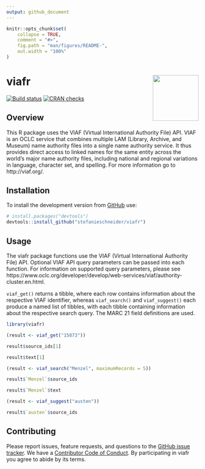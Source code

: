 ```yaml
---
output: github_document
---
```


<!-- README.md is generated from README.Rmd. Please edit that file -->

```r
knitr::opts_chunk$set(
	collapse = TRUE,
	comment = "#>",
	fig.path = "man/figures/README-",
	out.width = "100%"
)
```

# viafr <img src="man/figures/logo.png" align="right" width="120" />

[![Build status](https://travis-ci.org/stefanieschneider/viafr.svg?branch=master)](https://travis-ci.org/stefanieschneider/viafr)
<!-- [![Coverage status](http://codecov.io/github/stefanieschneider/viafr/coverage.svg?branch=master)](http://codecov.io/github/stefanieschneider/viafr?branch=master) -->
<!-- [![CRAN badge](http://www.r-pkg.org/badges/version/viafr)](https://cran.r-project.org/package=viafr) -->
[![CRAN checks](https://cranchecks.info/badges/worst/viafr)](https://cran.r-project.org/web/checks/check_results_viafr.html)

## Overview

This R package uses the VIAF (Virtual International Authority File) API. VIAF is an OCLC service that combines multiple LAM (Library, Archive, and Museum) name authority files into a single name authority service. It thus provides direct access to linked names for the same entity across the world's major name authority files, including national and regional variations in language, character set, and spelling. For more information go to http://viaf.org/.

## Installation

<!-- You can install the released version of viafr from [CRAN](https://CRAN.R-project.org) with: -->

<!-- ``` r -->
<!-- install.packages("viafr") -->
<!-- ``` -->

To install the development version from [GitHub](https://github.com/stefanieschneider/viafr) use:

``` r
# install.packages("devtools")
devtools::install_github("stefanieschneider/viafr")
```

## Usage

The viafr package functions use the VIAF (Virtual International Authority File) API. Optional VIAF API query parameters can be passed into each function. For information on supported query parameters, please see https://www.oclc.org/developer/develop/web-services/viaf/authority-cluster.en.html.

`viaf_get()` returns a tibble, where each row contains information about the respective VIAF identifier, whereas `viaf_search()` and `viaf_suggest()` each produce a named list of tibbles, with each tibble containing information about the respective search query. The MARC 21 field definitions are used.

```r
library(viafr)

(result <- viaf_get("15873"))

result$source_ids[1]

result$text[1]

(result <- viaf_search("Menzel", maximumRecords = 5))

result$`Menzel`$source_ids

result$`Menzel`$text

(result <- viaf_suggest("austen"))

result$`austen`$source_ids
```

<!-- ## Citation -->

<!-- To cite the viafr package, please use the citation provided at https://doi.org/10.5281/zenodo.xxx. -->

## Contributing

Please report issues, feature requests, and questions to the [GitHub issue tracker](https://github.com/stefanieschneider/viafr/issues). We have a [Contributor Code of Conduct](CODE_OF_CONDUCT.md). By participating in viafr you agree to abide by its terms.

